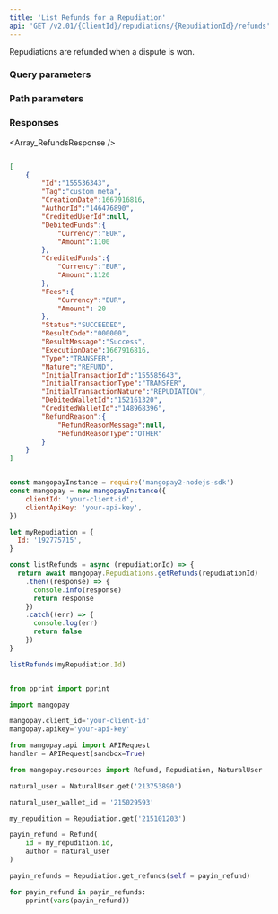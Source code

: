 ```yaml
---
title: 'List Refunds for a Repudiation'  
api: 'GET /v2.01/{ClientId}/repudiations/{RepudiationId}/refunds'  
---
```


  

Repudiations are refunded when a dispute is won.   

### Query parameters  

<Status />  

<ResultCode />  

### Path parameters  

<RepudiationId />  

### Responses  

<AccordionGroup><Accordion title="200 - ">  

<Array_RefundsResponse /></Accordion></AccordionGroup>  

<ResponseExample>  

```json 200 -   

[
    {
        "Id":"155536343",
        "Tag":"custom meta",
        "CreationDate":1667916816,
        "AuthorId":"146476890",
        "CreditedUserId":null,
        "DebitedFunds":{
            "Currency":"EUR",
            "Amount":1100
        },
        "CreditedFunds":{
            "Currency":"EUR",
            "Amount":1120
        },
        "Fees":{
            "Currency":"EUR",
            "Amount":-20
        },
        "Status":"SUCCEEDED",
        "ResultCode":"000000",
        "ResultMessage":"Success",
        "ExecutionDate":1667916816,
        "Type":"TRANSFER",
        "Nature":"REFUND",
        "InitialTransactionId":"155585643",
        "InitialTransactionType":"TRANSFER",
        "InitialTransactionNature":"REPUDIATION",
        "DebitedWalletId":"152161320",
        "CreditedWalletId":"148968396",
        "RefundReason":{
            "RefundReasonMessage":null,
            "RefundReasonType":"OTHER"
        }
    }
]  

 ```  

</ResponseExample>  

<RequestExample>  
  
```javascript NodeJS  

const mangopayInstance = require('mangopay2-nodejs-sdk')
const mangopay = new mangopayInstance({
    clientId: 'your-client-id',
    clientApiKey: 'your-api-key',
})

let myRepudiation = {
  Id: '192775715',
}

const listRefunds = async (repudiationId) => {
  return await mangopay.Repudiations.getRefunds(repudiationId)
    .then((response) => {
      console.info(response)
      return response
    })
    .catch((err) => {
      console.log(err)
      return false
    })
}

listRefunds(myRepudiation.Id)  
```  

  
```python Python  

from pprint import pprint

import mangopay

mangopay.client_id='your-client-id'
mangopay.apikey='your-api-key'

from mangopay.api import APIRequest
handler = APIRequest(sandbox=True)

from mangopay.resources import Refund, Repudiation, NaturalUser

natural_user = NaturalUser.get('213753890')

natural_user_wallet_id = '215029593'

my_repudition = Repudiation.get('215101203')

payin_refund = Refund(
    id = my_repudition.id,
    author = natural_user
)

payin_refunds = Repudiation.get_refunds(self = payin_refund)

for payin_refund in payin_refunds:
    pprint(vars(payin_refund))  
```  

  
</RequestExample>